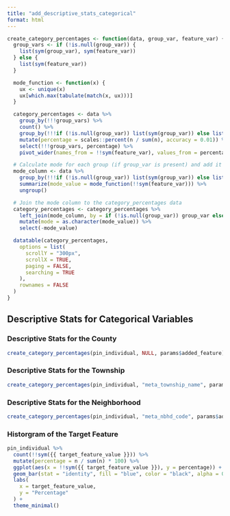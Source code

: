 ```yaml
---
title: "add_descriptive_stats_categorical"
format: html
---
```



```r
create_category_percentages <- function(data, group_var, feature_var) {
  group_vars <- if (!is.null(group_var)) {
    list(sym(group_var), sym(feature_var))
  } else {
    list(sym(feature_var))
  }

  mode_function <- function(x) {
    ux <- unique(x)
    ux[which.max(tabulate(match(x, ux)))]
  }

  category_percentages <- data %>%
    group_by(!!!group_vars) %>%
    count() %>%
    group_by(!!!if (!is.null(group_var)) list(sym(group_var)) else list()) %>%
    mutate(percentage = scales::percent(n / sum(n), accuracy = 0.01)) %>%
    select(!!!group_vars, percentage) %>%
    pivot_wider(names_from = !!sym(feature_var), values_from = percentage, values_fill = list(percentage = scales::percent(0)))

  # Calculate mode for each group (if group_var is present) and add it as a new column
  mode_column <- data %>%
    group_by(!!!if (!is.null(group_var)) list(sym(group_var)) else list()) %>%
    summarize(mode_value = mode_function(!!sym(feature_var))) %>%
    ungroup()

  # Join the mode column to the category_percentages data
  category_percentages <- category_percentages %>%
    left_join(mode_column, by = if (!is.null(group_var)) group_var else character(0)) %>%
    mutate(mode = as.character(mode_value)) %>%
    select(-mode_value)

  datatable(category_percentages,
    options = list(
      scrollY = "300px",
      scrollX = TRUE,
      paging = FALSE,
      searching = TRUE
    ),
    rownames = FALSE
  )
}
```

## Descriptive Stats for Categorical Variables

::: panel-tabset

### Descriptive Stats for the County
```r
create_category_percentages(pin_individual, NULL, params$added_feature)
```

### Descriptive Stats for the Township
```r
create_category_percentages(pin_individual, "meta_township_name", params$added_feature)
```

### Descriptive Stats for the Neighborhood
```r
create_category_percentages(pin_individual, "meta_nbhd_code", params$added_feature)
```

### Historgram of the Target Feature
```r
pin_individual %>%
  count(!!sym({{ target_feature_value }})) %>%
  mutate(percentage = n / sum(n) * 100) %>%
  ggplot(aes(x = !!sym({{ target_feature_value }}), y = percentage)) +
  geom_bar(stat = "identity", fill = "blue", color = "black", alpha = 0.7) +
  labs(
    x = target_feature_value,
    y = "Percentage"
  ) +
  theme_minimal()
```

:::
